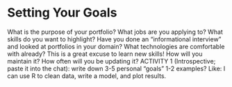 # Setting Your Goals

What is the purpose of your portfolio? 
What jobs are you applying to?
What skills do you want to highlight?
Have you done an “informational interview” and looked at portfolios in your domain?
What technologies are comfortable with already? This is a great excuse to learn new skills!
How will you maintain it? How often will you be updating it?
ACTIVITY 1 (Introspective; paste it into the chat): write down 3-5 personal “goals”
	1-2 examples? Like: I can use R to clean data, write a model, and plot results.